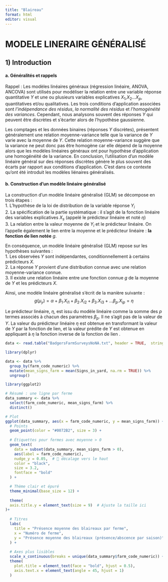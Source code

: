 ```yaml
---
title: "Blaireau"
format: html
editor: visual
---
```



# MODELE LINERAIRE GÉNÉRALISÉ 

## 1) Introduction 

#### a. Généralités et rappels 

Rappel : Les modèles linéaires généraux (régression linéaire, ANOVA, ANCOVA) sont utilisés pour modéliser la relation entre une variable réponse quantitative $Y$ et une ou plusieurs variables explicatives $X_{1}$,$X_{2}$...$X_{p}$, quantitatives et/ou qualitatives. Les trois conditions d'application associées sont *l'indépendance des résidus*, *la normalité des résidus* et *l'homogénéité des variances*. Cependant, nous analysons souvent des réponses $Y$ qui peuvent être discrètes et s'écarter alors de l'hypothèse gaussienne.

Les comptages et les données binaires (réponses $Y$ discrètes), présentent généralement une relation moyenne-variance telle que la variance de $Y$ varie avec la moyenne de $Y$. Cette relation moyenne-variance suggère que la variance ne peut donc pas être homogène car elle dépend de la moyenne alors que les modèles linéaires généraux ont pour hypothèse d'application une homogénéité de la variance. En conclusion, l'utilisation d'un modèle linéaire général sur des réponses discrètes génère le plus souvent des écarts par rapport aux conditions d'application. C'est dans ce contexte qu'ont été introduit les modèles liénaires généralisés.

#### b. Construction d'un modèle linéaire généralisé

La construction d'un modèle linéaire généralisé (GLM) se décompose en trois étapes :\
1. L'hypothèse de la loi de distribution de la variable réponse $Y_{i}$\
2. La spécification de la partie systématique : il s'agit de la fonction linéaire des variables explicatives $X_s$ (appelé le prédicteur linéaire et noté $\eta$)\
3. La relation entre la valeur moyenne de $Y_{i}$ et le prédicteur linéaire. On l'appelle également le lien entre la moyenne et le prédicteur linéaire : **la fonction de lien notée** $g$.

En conséquence, un modèle linéaire généralisé (GLM) repose sur les hypothèses suivantes :\
1. Les observées $Y$ sont indépendantes, conditionnellement à certains prédicteurs $X$.\
2. La réponse $Y$ provient d'une distribution connue avec une relation moyenne-variance connue.\
3. Il existe une relation linéaire entre une fonction connue $g$ de la moyenne de $Y$ et les prédicteurs $X$.

Ainsi, une modèle linéaire généralisé s'écrit de la manière suivante : $$g(\mu_{y})= \alpha+ \beta_{1}.X_{i1}+ \beta_{2}.X_{i2}+\beta_{3}.X_{i3}+...\beta_{p}.X_{ip} = \eta $$

Le prédicteur linéaire, $\eta$, est issu du modèle linéaire comme la somme des $p$ termes associés à chacun des paramètres $\beta_{p}$. Il ne s'agit pas de la valeur de $Y$. La valeur du prédicteur linéaire $\eta$ est obtenue en transformant la valeur de $Y$ par la fonction de lien, et la valeur prédite de $Y$ est obtenue en appliquant à $\eta$ la fonction inverse de la fonction de lien .




```r
data <- read.table("BadgersFarmSurveysNoNA.txt", header = TRUE,  stringsAsFactors = TRUE)
```

```r
library(dplyr)

data <- data %>%
  group_by(farm_code_numeric) %>%
  mutate(mean_signs_farm = mean(Signs_in_yard, na.rm = TRUE)) %>%
  ungroup()
```

```r
library(ggplot2)

# Résumé : une ligne par ferme
data_summary <- data %>%
  select(farm_code_numeric, mean_signs_farm) %>%
  distinct()

# Plot
ggplot(data_summary, aes(x = farm_code_numeric, y = mean_signs_farm)) +
  # Points
  geom_point(color = "#0072B2", size = 3) +
  
  # Étiquettes pour fermes avec moyenne > 0
  geom_text(
    data = subset(data_summary, mean_signs_farm > 0),
    aes(label = farm_code_numeric),
    nudge_y = 0.05,  # 🔼 décalage vers le haut
    color = "black",
    size = 3.2,
    fontface = "bold"
  ) +

  # Thème clair et épuré
  theme_minimal(base_size = 12) +
  
  theme(
  axis.title.y = element_text(size = 9)  # Ajuste la taille ici
)+
  
  # Titres
  labs(
    title = "Présence moyenne des blaireaux par ferme",
    x = "Numéro de ferme",
    y = "Présence moyenne des blaireaux (présence/abscence par saison)"
  ) +
  
  # Axes plus lisibles
  scale_x_continuous(breaks = unique(data_summary$farm_code_numeric)) +
  theme(
    plot.title = element_text(face = "bold", hjust = 0.5),
    axis.text.x = element_text(angle = 45, hjust = 1)
  )


```
